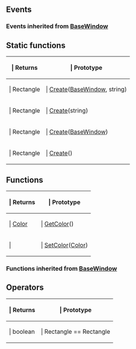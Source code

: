 ==Events==

{{Lua/Events_Prefix}}

===Events inherited from [[Lua/Client/BaseWindow|BaseWindow]]===

{{Lua/Client/BaseWindow/Events}}

{{Lua/Events_Suffix}}

==Static functions==

{{Lua/Table_Prefix}}
{| {{Lua/Table_Header}}
!{{Lua/Column_Style/Returns_List}} | Returns
!{{Lua/Column_Style/Prototype_List}} | Prototype
|-
|{{Lua/Cell_Style/Returns_List}} | Rectangle
|{{Lua/Cell_Style/Prototype_List}} | [[Lua/Client/Rectangle/Static Functions/Create|Create]]([[Lua/Client/BaseWindow|BaseWindow]], string)
|-
|{{Lua/Cell_Style/Returns_List}} | Rectangle
|{{Lua/Cell_Style/Prototype_List}} | [[Lua/Client/Rectangle/Static Functions/Create|Create]](string)
|-
|{{Lua/Cell_Style/Returns_List}} | Rectangle
|{{Lua/Cell_Style/Prototype_List}} | [[Lua/Client/Rectangle/Static Functions/Create|Create]]([[Lua/Client/BaseWindow|BaseWindow]])
|-
|{{Lua/Cell_Style/Returns_List}} | Rectangle
|{{Lua/Cell_Style/Prototype_List}} | [[Lua/Client/Rectangle/Static Functions/Create|Create]]()
|} {{Lua/Table_Suffix}}

==Functions==

{{Lua/Table_Prefix}}
{| {{Lua/Table_Header}}
!{{Lua/Column_Style/Returns_List}} | Returns
!{{Lua/Column_Style/Prototype_List}} | Prototype
|-
|{{Lua/Cell_Style/Returns_List}} | [[Lua/Shared/Color|Color]]
|{{Lua/Cell_Style/Prototype_List}} | [[Lua/Client/Rectangle/Functions/GetColor|GetColor]]()
|-
|{{Lua/Cell_Style/Returns_List}} | 
|{{Lua/Cell_Style/Prototype_List}} | [[Lua/Client/Rectangle/Functions/SetColor|SetColor]]([[Lua/Shared/Color|Color]])
|} {{Lua/Table_Suffix}}

===Functions inherited from [[Lua/Client/BaseWindow|BaseWindow]]===

{{Lua/Client/BaseWindow/Functions}}

==Operators==

{{Lua/Table_Prefix}}
{| {{Lua/Table_Header}}
!{{Lua/Column_Style/Returns_List}} | Returns
!{{Lua/Column_Style/Prototype_List}} | Prototype
|-
|{{Lua/Cell_Style/Returns_List}} | boolean
|{{Lua/Cell_Style/Prototype_List}} | Rectangle == Rectangle
|} {{Lua/Table_Suffix}}